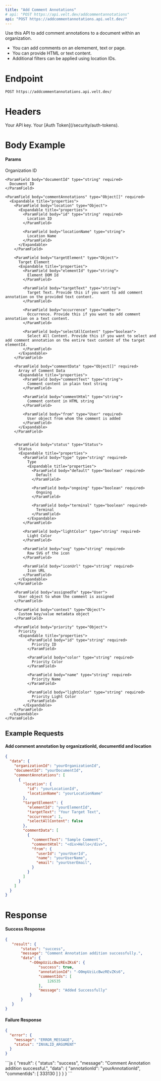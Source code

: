 ```yaml
---
title: "Add Comment Annotations"
# api: "POST https://api.velt.dev/addcommentannotations"
api: "POST https://addcommentannotations.api.velt.dev/"
---
```


Use this API to add comment annotations to a document within an organization.
- You can add comments on an elemement, text or page.
- You can provide HTML or text content.
- Additional filters can be applied using location IDs.

# Endpoint

`POST https://addcommentannotations.api.velt.dev/`

# Headers

<ParamField header="x-velt-api-key" type="string" required>
  Your API key.
</ParamField>

<ParamField header="x-velt-auth-token" type="string" required>
  Your [Auth Token](/security/auth-tokens).
</ParamField>

# Body Example

#### Params

<ParamField body="data" type="Object" required>
  <Expandable title="properties">
    <ParamField body="organizationId" type="string" required>
      Organization ID
    </ParamField>

    <ParamField body="documentId" type="string" required>
      Document ID
    </ParamField>

    <ParamField body="commentAnnotations" type="Object[]" required>
      <Expandable title="properties">
        <ParamField body="location" type="Object">
          <Expandable title="properties">
            <ParamField body="id" type="string" required>
              Location ID
            </ParamField>

            <ParamField body="locationName" type="string">
              Location Name
            </ParamField>      
          </Expandable>
        </ParamField>

        <ParamField body="targetElement" type="Object">
          Target Element
          <Expandable title="properties">
            <ParamField body="elementId" type="string">
              Element DOM Id
            </ParamField>

            <ParamField body="targetText" type="string">
              Target Text. Provide this if you want to add comment annotation on the provided text content.
            </ParamField>

            <ParamField body="occurrence" type="number">
              Occurrence. Provide this if you want to add comment annotation on a text content.
            </ParamField>

            <ParamField body="selectAllContent" type="boolean">
              Select All Content. Provide this if you want to select and add comment annotation on the entire text content of the target elementId.
            </ParamField>      
          </Expandable>
        </ParamField>

        <ParamField body="commentData" type="Object[]" required>
          Array of Comment Data
          <Expandable title="properties">
            <ParamField body="commentText" type="string">
              Comment content in plain text string
            </ParamField>

            <ParamField body="commentHtml" type="string">
              Comment content in HTML string
            </ParamField>

            <ParamField body="from" type="User" required>
              User object from whom the comment is added
            </ParamField>     
          </Expandable>
        </ParamField>
        

        <ParamField body="status" type="Status">
          Status
          <Expandable title="properties">
            <ParamField body="type" type="string" required>
              Type
              <Expandable title="properties">
                <ParamField body="default" type="boolean" required>
                  Default
                </ParamField>

                <ParamField body="ongoing" type="boolean" required>
                  Ongoing
                </ParamField>

                <ParamField body="terminal" type="boolean" required>
                  Terminal
                </ParamField>    
              </Expandable>
            </ParamField>

            <ParamField body="lightColor" type="string" required>
              Light Color
            </ParamField>

            <ParamField body="svg" type="string" required>
              Raw SVG of the icon
            </ParamField>

            <ParamField body="iconUrl" type="string" required>
              Icon URL
            </ParamField>
          </Expandable>
        </ParamField>

        <ParamField body="assignedTo" type="User">
          User object to whom the comment is assigned
        </ParamField>

        <ParamField body="context" type="Object">
          Custom key/value metadata object
        </ParamField>

        <ParamField body="priority" type="Object">
          Priority
          <Expandable title="properties">
              <ParamField body="id" type="string" required>
                Priority ID
              </ParamField>

              <ParamField body="color" type="string" required>
                Priority Color
              </ParamField>

              <ParamField body="name" type="string" required>
                Priority Name
              </ParamField>

              <ParamField body="lightColor" type="string" required>
                Priority Light Color
              </ParamField>   
            </Expandable>
        </ParamField>
      </Expandable>
    </ParamField>
  </Expandable>
</ParamField>

## **Example Requests**

#### Add comment annotation by organizationId, documentId and location

```JSON
{
  "data": {
    "organizationId": "yourOrganizationId",
    "documentId": "yourDocumentId",
    "commentAnnotations": [
      {
        "location": {
          "id": "yourLocationId",
          "locationName": "yourLocationName"
        },
        "targetElement": {
          "elementId": "yourElementId",
          "targetText": "Your Target Text",
          "occurrence": 1,
          "selectAllContent": false
        },
        "commentData": [
          {
            "commentText": "Sample Comment",
            "commentHtml": "<div>Hello</div>",
            "from": {
              "userId": "yourUserId",
              "name": "yourUserName",
              "email": "yourUserEmail",
            }
          }
        ]
      }
    ]
  }
}
```

# Response

#### Success Response

```JSON
{
   "result": {
       "status": "success",
       "message": "Comment Annotation addition successfully.",
       "data": {
           "-O0mpUziLcBwzREvZKs6": {
               "success": true,
               "annotationId": "-O0mpUziLcBwzREvZKs6",
               "commentIds": [
                   126535
               ],
               "message": "Added Successfully"
           }
       }
   }
}

```

#### Failure Response

```JSON
{
  "error": {
    "message": "ERROR_MESSAGE",
    "status": "INVALID_ARGUMENT"
  }
}
```


<ResponseExample>
```js
{
  "result": {
    "status": "success",
    "message": "Comment Annotation addition successful.",
    "data": {
      "annotationId": "yourAnnotationId",
      "commentIds": [
        333130
      ]
    }
  }
}
```
</ResponseExample>